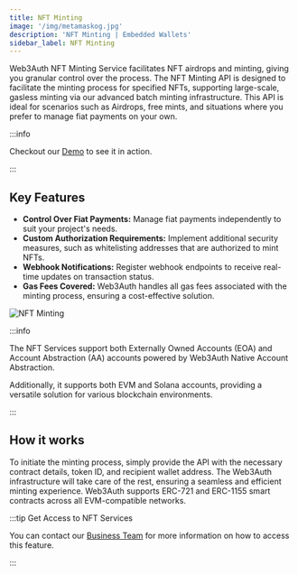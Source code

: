 ```yaml
---
title: NFT Minting
image: '/img/metamaskog.jpg'
description: 'NFT Minting | Embedded Wallets'
sidebar_label: NFT Minting
---
```


Web3Auth NFT Minting Service facilitates NFT airdrops and minting, giving you granular control over the process. The NFT Minting API is designed to facilitate the minting process for specified NFTs, supporting large-scale, gasless minting via our advanced batch minting infrastructure. This API is ideal for scenarios such as Airdrops, free mints, and situations where you prefer to manage fiat payments on your own.

:::info

Checkout our [Demo](https://demo.web3auth.io) to see it in action.

:::

## Key Features

- **Control Over Fiat Payments:** Manage fiat payments independently to suit your project's needs.
- **Custom Authorization Requirements:** Implement additional security measures, such as whitelisting addresses that are authorized to mint NFTs.
- **Webhook Notifications:** Register webhook endpoints to receive real-time updates on transaction status.
- **Gas Fees Covered:** Web3Auth handles all gas fees associated with the minting process, ensuring a cost-effective solution.

![NFT Minting](/img/nft-minting.svg)

:::info

The NFT Services support both Externally Owned Accounts (EOA) and Account Abstraction (AA) accounts powered by Web3Auth Native Account Abstraction.

Additionally, it supports both EVM and Solana accounts, providing a versatile solution for various blockchain environments.

:::

## How it works

To initiate the minting process, simply provide the API with the necessary contract details, token ID, and recipient wallet address. The Web3Auth infrastructure will take care of the rest, ensuring a seamless and efficient minting experience. Web3Auth supports ERC-721 and ERC-1155 smart contracts across all EVM-compatible networks.

:::tip Get Access to NFT Services

You can contact our [Business Team](https://calendly.com/elishamm/sales) for more information on how to access this feature.

:::
